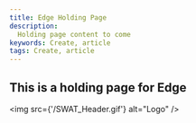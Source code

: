 ---
title: Edge Holding Page
description:
  Holding page content to come
keywords: Create, article
tags: Create, article
---

[//]: # (Change the name and date parameters in the following line for it to appear correctly on the site)

<ArticleDetails name="Mark Leftwich" lastUpdated="2020-08-11" readTimeMinutes="1" />

## This is a holding page for Edge


<img src={'/SWAT_Header.gif'} alt="Logo" />


